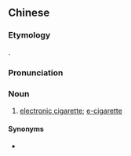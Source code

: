 {{also|电子香烟}}
==Chinese==
{{zh-forms|s=电子香烟|t2=電子香菸|type=22}}

===Etymology===
{{calque|zh|en|electronic cigarette}}.

===Pronunciation===
{{zh-pron
|m=diànzǐ xiāngyān
|c=din6 zi2 hoeng1 jin1
|cat=n
}}

===Noun===
{{zh-noun}}

# [[electronic cigarette]]; [[e-cigarette]]

====Synonyms====
* {{zh-l|電子煙}}